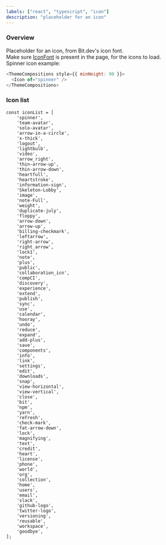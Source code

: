 ```yaml
---
labels: ["react", "typescript", "icon"]
description: "placeholder for an icon"
---
```



### Overview

Placeholder for an icon, from Bit.dev's icon font.  
Make sure [IconFont](https://bit.dev/teambit/evangelist/theme/icon-font) is present in the page, for the icons to load.  
Spinner icon example:

```js live
<ThemeCompositions style={{ minHeight: 90 }}>
  <Icon of="spinner" />
</ThemeCompositions>
```

### Icon list

```
const iconList = [
	'spinner',
	'team-avatar',
	'solo-avatar',
	'arrow-in-a-circle',
	'x-thick',
	'logout',
	'lightbulb',
	'video',
	'arrow_right',
	'thin-arrow-up',
	'thin-arrow-down',
	'heartfull',
	'heartstroke',
	'information-sign',
	'Skeleton-Lobby',
	'image',
	'note-Full',
	'weight',
	'duplicate-july',
	'floppy',
	'arrow-down',
	'arrow-up',
	'billing-checkmark',
	'leftarrow',
	'right-arrow',
	'right_arrow',
	'lock1',
	'note',
	'plus',
	'public',
	'collaboration_icn',
	'compCI',
	'discovery',
	'experience',
	'extend',
	'publish',
	'sync',
	'use',
	'calendar',
	'hooray',
	'undo',
	'reduce',
	'expand',
	'add-plus',
	'save',
	'components',
	'info',
	'link',
	'settings',
	'edit',
	'downloads',
	'snap',
	'view-horizontal',
	'view-vertical',
	'close',
	'bit',
	'npm',
	'yarn',
	'refresh',
	'check-mark',
	'fat-arrow-down',
	'lock',
	'magnifying',
	'text',
	'credit',
	'heart',
	'license',
	'phone',
	'world',
	'org',
	'collection',
	'home',
	'users',
	'email',
	'slack',
	'github-logo',
	'twitter-logo',
	'versioning',
	'reusable',
	'workspace',
	'goodbye',
];
```
